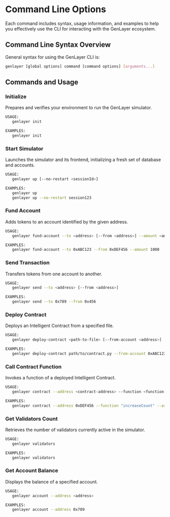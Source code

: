 # Command Line Options

Each command includes syntax, usage information, and examples to help you effectively use the CLI for interacting with the GenLayer ecosystem.

## Command Line Syntax Overview

General syntax for using the GenLayer CLI is:

```bash
genlayer [global options] command [command options] [arguments...]
```

## Commands and Usage

### Initialize

Prepares and verifies your environment to run the GenLayer simulator.

```bash
USAGE:
   genlayer init

EXAMPLES:
   genlayer init
```

### Start Simulator

Launches the simulator and its frontend, initializing a fresh set of database and accounts.

```bash
USAGE:
   genlayer up [--no-restart <sessionId>]

EXAMPLES:
   genlayer up
   genlayer up --no-restart session123
```

### Fund Account

Adds tokens to an account identified by the given address.

```bash
USAGE:
   genlayer fund-account --to <address> [--from <address>] --amount <amount>

EXAMPLES:
   genlayer fund-account --to 0xABC123 --from 0xDEF456 --amount 1000
```

### Send Transaction

Transfers tokens from one account to another.

```bash
USAGE:
   genlayer send --to <address> [--from <address>]

EXAMPLES:
   genlayer send --to 0x789 --from 0x456
```

### Deploy Contract

Deploys an Intelligent Contract from a specified file.

```bash
USAGE:
   genlayer deploy-contract <path-to-file> [--from-account <address>]

EXAMPLES:
   genlayer deploy-contract path/to/contract.py --from-account 0xABC123
```

### Call Contract Function

Invokes a function of a deployed Intelligent Contract.

```bash
USAGE:
   genlayer contract --address <contract-address> --function <function-name> [--args [arg1, arg2, ...]] [--from <address>]

EXAMPLES:
   genlayer contract --address 0xDEF456 --function "increaseCount" --args [10] --from 0xABC123
```

### Get Validators Count

Retrieves the number of validators currently active in the simulator.

```bash
USAGE:
   genlayer validators

EXAMPLES:
   genlayer validators
```

### Get Account Balance

Displays the balance of a specified account.

```bash
USAGE:
   genlayer account --address <address>

EXAMPLES:
   genlayer account --address 0x789
```


